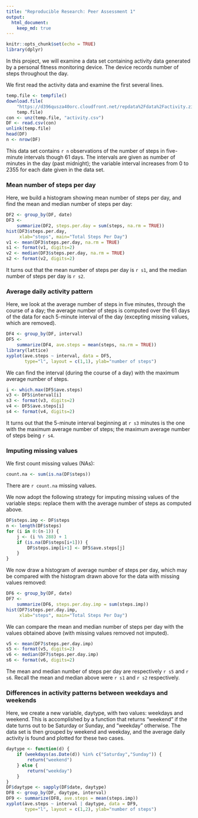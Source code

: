 ```yaml
---
title: "Reproducible Research: Peer Assessment 1"
output: 
  html_document:
    keep_md: true
---
```


```r
knitr::opts_chunk$set(echo = TRUE)
library(dplyr)
```

In this project, we will examine a data set containing activity data generated by a personal fitness monitoring device. The device records number of steps throughout the day.

We first read the activity data and examine the first several lines.
```r
temp.file <- tempfile()
download.file(
    "https://d396qusza40orc.cloudfront.net/repdata%2Fdata%2Factivity.zip",
    temp.file)
con <- unz(temp.file, "activity.csv")
DF <- read.csv(con)
unlink(temp.file)
head(DF)
n <- nrow(DF)
```
This data set contains `r n` observations of the number of steps in five-minute intervals though 61 days. The intervals are given as number of minutes in the day (past midnight); the variable interval increases from 0 to 2355 for each date given in the data set.  

### Mean number of steps per day
Here, we build a histogram showing mean number of steps per day, and find the mean and median number of steps per day:
```r
DF2 <- group_by(DF, date)
DF3 <- 
    summarize(DF2, steps.per.day = sum(steps, na.rm = TRUE))
hist(DF3$steps.per.day,
     xlab="steps", main="Total Steps Per Day")
v1 <- mean(DF3$steps.per.day, na.rm = TRUE)
s1 <- format(v1, digits=2)
v2 <- median(DF3$steps.per.day, na.rm = TRUE)
s2 <- format(v2, digits=2)
```
It turns out that the mean number of steps per day is `r s1`, and the median number of steps per day is `r s2`.

### Average daily activity pattern
Here, we look at the average number of steps in five minutes, through the course of a day; the average number of steps is computed over the 61 days of the data for each 5-minute interval of the day (excepting missing values, which are removed).
```r
DF4 <- group_by(DF, interval)
DF5 <- 
    summarize(DF4, ave.steps = mean(steps, na.rm = TRUE))
library(lattice)
xyplot(ave.steps ~ interval, data = DF5, 
       type="l", layout = c(1,1), ylab="number of steps")
```

We can find the interval (during the course of a day) with the maximum average number of steps.
```r
i <- which.max(DF5$ave.steps)
v3 <- DF5$interval[i]
s3 <- format(v3, digits=2)
v4 <- DF5$ave.steps[i]
s4 <- format(v4, digits=2)
```
It turns out that the 5-minute interval beginning at `r s3` minutes is the one with the maximum average number of steps; the maximum average number of steps being `r s4`.

### Imputing missing values
We first count missing values (NAs):
```r
count.na <- sum(is.na(DF$steps))
```
There are `r count.na` missing values.

We now adopt the following strategy for imputing missing values of the variable steps: replace them with the average number of steps as computed above.
```r
DF$steps.imp <- DF$steps
n <- length(DF$steps)
for (i in 0:(n-1)) {
    j <- (i %% 288) + 1
    if (is.na(DF$steps[i+1])) {
        DF$steps.imp[i+1] <- DF5$ave.steps[j]
    }
}
```
We now draw a histogram of average number of steps per day, which may be compared with the histogram drawn above for the data with missing values removed:
```r
DF6 <- group_by(DF, date)
DF7 <- 
    summarize(DF6, steps.per.day.imp = sum(steps.imp))
hist(DF7$steps.per.day.imp,
     xlab="steps", main="Total Steps Per Day")
```

We can compare the mean and median number of steps per day with the values obtained above (with missing values removed not imputed). 
```r
v5 <- mean(DF7$steps.per.day.imp)
s5 <- format(v5, digits=2)
v6 <- median(DF7$steps.per.day.imp)
s6 <- format(v6, digits=2)
```
The mean and median number of steps per day are respectively `r s5` and `r s6`. Recall the mean and median above were `r s1` and `r s2` respectively.

### Differences in activity patterns between weekdays and weekends
Here, we create a new variable, daytype, with two values: weekdays and weekend. This is accomplished by a function that returns "weekend" if the date turns out to be Saturday or Sunday, and "weekday" otherwise. The data set is then grouped by weekend and weekday, and the average daily activity is found and plotted for these two cases.
```r
daytype <- function(d) {
    if (weekdays(as.Date(d)) %in% c("Saturday","Sunday")) {
        return("weekend")
    } else {
        return("weekday")
    }
}
DF$daytype <- sapply(DF$date, daytype)
DF8 <- group_by(DF, daytype, interval)
DF9 <- summarize(DF8, ave.steps = mean(steps.imp))
xyplot(ave.steps ~ interval | daytype, data = DF9, 
       type="l", layout = c(1,2), ylab="number of steps")
```
